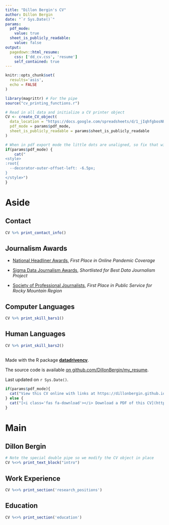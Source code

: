 ```yaml
---
title: "Dillon Bergin's CV"
author: Dillon Bergin
date: "`r Sys.Date()`"
params:
  pdf_mode:
    value: true
  sheet_is_publicly_readable:
    value: false
output:
  pagedown::html_resume:
    css: ['dd_cv.css', 'resume']
    self_contained: true
---
```


```r
knitr::opts_chunk$set(
  results='asis', 
  echo = FALSE
)

library(magrittr) # For the pipe
source("cv_printing_functions.r")

# Read in all data and initialize a CV printer object
CV <- create_CV_object(
  data_location = "https://docs.google.com/spreadsheets/d/1_jIqhfgbosNUrRqRKxi3Z7xMU4bFXyCV1kbFUH9d3Mk/edit?usp=sharing",  
  pdf_mode = params$pdf_mode,
  sheet_is_publicly_readable = params$sheet_is_publicly_readable
)

```


```r
# When in pdf export mode the little dots are unaligned, so fix that with some conditional CSS.
if(params$pdf_mode) {
    cat("
<style>
:root{
  --decorator-outer-offset-left: -6.5px;
}
</style>")
}
```


Aside
================================================================================
Contact {#contact}
--------------------------------------------------------------------------------

```r
CV %>% print_contact_info()
```

Journalism Awards {#awards}
--------------------------------------------------------------------------------
- [National Headliner Awards](https://www.muckrock.com/news/archives/2022/may/02/muckrock-wins-headliners/), *First Place in Online Pandemic Coverage*

- [Sigma Data Journalism Awards](https://brown.columbia.edu/uncounted-shortlisted-for-best-data-project-by-the-sigma-awards/), *Shortlisted for Best Data Journalism Project*

- [Society of Professional Journalists](https://twitter.com/SearchlightNM/status/1513993070735335425), *First Place in Public Service for Rocky Mountain Region*


Computer Languages {#skills1}
--------------------------------------------------------------------------------

```r
CV %>% print_skill_bars1()
```

Human Languages {#skills2}
--------------------------------------------------------------------------------

```r
CV %>% print_skill_bars2()

```


{#nothing}
--------------------------------------------------------------------------------
Made with the R package [**datadrivencv**](https://github.com/nstrayer/datadrivencv). 

The source code is available [on github.com/DillonBergin/my_resume](https://github.com/DillonBergin/my_resume).

Last updated on `r Sys.Date()`.

```r
if(params$pdf_mode){
  cat("View this CV online with links at https://dillonbergin.github.io/my_resume/")
} else {
  cat("[<i class='fas fa-download'></i> Download a PDF of this CV](https://dillonbergin.github.io/my_resume/dillon_bergin_resume.pdf)")
}
```

Main
================================================================================

Dillon Bergin {#title}
--------------------------------------------------------------------------------

```r
# Note the special double pipe so we modify the CV object in place
CV %<>% print_text_block("intro") 
```

Work Experience {data-icon=newspaper data-concise=true}
--------------------------------------------------------------------------------

```r
CV %<>% print_section('research_positions')
```



Education {data-icon=graduation-cap data-concise=true}
--------------------------------------------------------------------------------

```r
CV %<>% print_section('education')
```





